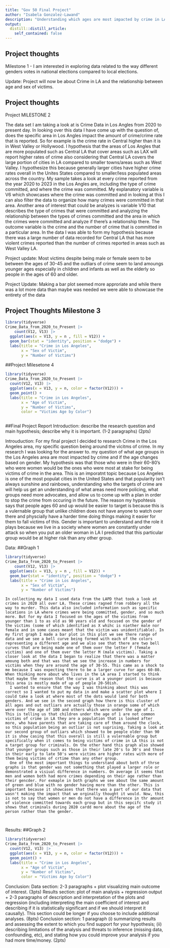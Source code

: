 ```yaml
---
title: "Gov 50 Final Project"
author: "Isabela Gonzalez-Lawand"
description: "Understanding which ages are most impacted by crime in LA area"
output:
  distill::distill_article:
    self_contained: false
---
```




## Project thoughts
Milestone 1 
 - I am interested in exploring data related to the way different genders votes in national elections compared to local elections. 

Update: Project will now be about Crime in LA and the relationship between age and sex of victims. 

## Project thoughts 
Project MILESTONE 2 

The data set I am taking a look at is Crime Data in Los Angles from 2020 to present day. In looking over this data I have come up with the question of, does the specific area in Los Angles impact the amount of crime/crime rate that is reported. So for example is the crime rate in Central higher than it is in West Valley or Hollywood. I hypothesis that the areas of Los Angles that are more populated such as Central LA that cover areas such as LAX will report higher rates of crime also considering that Central LA covers the large portion of cities in LA compared to smaller towns/areas such as West Valley. I hypothesize this because generally larger cities have higher crime rates overall in the Unites States compared to smaller/less populated areas across the country. My sample takes a look at every crime reported from the year 2020 to 2023 in the Los Angles are, including the type of crime committed, and where the crime was committed. My explanatory variable is V6 which showcases where the crime was committed and in looking at this I can also filter the data to organize how many crimes were committed in that area. Another area of interest that could be analyzes is variable V10 that describes the type of crimes that were committed and analyzing the relationship between the types of crimes committed and the area in which the crimes were committed and analyze if there's a relationship there. The outcome variable is the crime and the number of crime that is committed in a particular area. In the data I was able to form my hypothesis because there was a large number of data recorded for Central LA that has more violent crimes reported than the number of crimes reported in areas such as West Valley LA. 

Project update: Most victims despite being male or female seem to be between the ages of 30-45 and the outliars of crime seem to land amoungs younger ages especially in children and infants as well as the elderly so people in the ages of 60 and older. 

Project Update: Making a bar plot seemed more approriate and while there was a lot more data than maybe was needed we were able to showcase the entirety of the data 

## Project Thoughts Milestone 3 
```r
library(tidyverse)
Crime_Data_from_2020_to_Present |>
    count(V12, V13) |>
  ggplot(aes(x = V13, y = n , fill = V12)) +
  geom_bar(stat = "identity", position = "dodge") +
  labs(title = "Crime in Los Angeles",
       x = "Sex of Victim",
       y = "Number of Victims")
```


##Project Milesetone 4
```r
library(tidyverse)
Crime_Data_from_2020_to_Present |>
  count(V12, V13) |>
  ggplot(aes(x = V13, y = n, color = factor(V12))) +
  geom_point() +
  labs(title = "Crime in Los Angeles",
       x = "Age of Victim",
       y = "Number of Victims",
       color = "Victims Age by Color") 



```
##Final Project Report 
Introduction: 
describe the research question and main hypothesis; describe why it is important. (1-2 paragraphs) (2pts)

 Introuduction: 
    For my final project I decided to research Crime in the Los Angeles area, my specific question being around the vicitms of crime. In my research I was looking for the answer to. my question of what age groups in the Los Angeles area are most impacted by crime and if the age changes based on gender. My hypothesis was that those who were in their 60-80's who were women would be the ones who were most at stake for being victims of crime in the area. This is an imporatnt topic because Los Angeles is one of the most populat cities in the United States and that popularity isn't always sunshine and rainbows, understanding who the targets of crime are will help us get an understanding of what areas need more policing, what groups need more advocates, and allow us to come up with a plan in order to stop the crime from occuring in the future. The reason my hypohtesis says that people ages 60 and up would be easier to target is because this is a vulernable group that unlike children does not have anyone to watch over there and physcially have a harder time doing things making it easier for them to fall victims of this. Gender is important to understand and the role it plays because we live in a society where women are constantly under attack so when you put an older woman in LA I predicted that this particular group would be at higher risk than any other group. 

Data: 
##Graph 1
```r
library(tidyverse)
Crime_Data_from_2020_to_Present |>
    count(V12, V13) |>
  ggplot(aes(x = V13, y = n , fill = V12)) +
  geom_bar(stat = "identity", position = "dodge") +
  labs(title = "Crime in Los Angeles",
       x = "Sex of Victim",
       y = "Number of Victims")
```
    In collecting my data I used data from the LAPD that took a look at crimes in 2020 all over LA. These crimes ragned from robbery all the way to murder. This data also included information such as specific locations in LA where crimes were being committed, gender, and so much more. But for my data I focused on the ages of the victims from younger than 1 to as old as 90 years old and focused on the gender of the victims (some of which identified as X whihc is niether male nor female and in some cases meant that the victim was unidentifiable). In my first graph I made a bar plot in this plot we see there range of data and we see a bell curve being formed with each of the colors representing a different age and we also see that there are two bell curves that are being made one of them over the letter F (female victims) and one of them over the letter M (male victims). Taking a closer look at the data I began to realize that there was a matter amoung both and that was that we see the increase in numbers for victims when they are around the age of 30-55. This came as a shock to me because I was expecting there to be a larger curve for ages 60-80. When thinking more about who lives in the LA area I started to think that maybe the reason that the curve is at a younger point is because this area is mostly made of up of people 20-50ish. 
      I wanted to ensure that the way I was thinking about this was correct so I wanted to put my data in and make a scatter plot where I could take a look at where most of the dots would land for both genders. And we see in the second graph how there is this cluster of all ages and out outliars are actually those in orange some of which were over the age of 100 and others which were under the age of 1. This is telling us that children under the age of 1 are not common victims of crime in LA they are a population that is looked after more, who have parents that are taking care of them around the clock, so this population being an outliar is not suprising. Taking a look at our second group of outliars which showed to be people older than 90 it is show casing that this overall is still a vulernable group but specifically when it comes to being victims of crime in LA this is not a target group for criminals. On the other hand this graph also showed that younger groups such as those in their late 20's to 30's and those in their early to late 50's were victims are higher rates with more of them being victims of crtime than any other group. 
      One of the most important things to understand about both of thrse graphs is that gender was not something that played a larger role or demonstrated a visiual difference in numbers. On average it seems that men and women both had more crimes depending on their age rather than their gencder. For exmaple in both graphs we see about the same amount of green and blue with no gender having more than the other. This is important because it showcases that there was a part of our data that wasn't making the impact that we orginally thought it would. Now, this is not to say that women or men do not have a difference in thr amount of violence committed towards each group but in this sepcifc study it shows that criminals during 2020 cardd more about the age of the person rather than the gender. 
      
      
Results: 
##Graph 2
```r
library(tidyverse)
Crime_Data_from_2020_to_Present |>
  count(V12, V13) |>
  ggplot(aes(x = V13, y = n, color = factor(V12))) +
  geom_point() +
  labs(title = "Crime in Los Angeles",
       x = "Age of Victim",
       y = "Number of Victims",
       color = "Victims Age by Color") 

```

Conclusion: 
Data section: 2-3 paragraphs + plot visualizing main outcome of interest. (3pts)
Results section: plot of main analysis + regression output + 2-3 paragraphs of description and interpretation of the plots and regression (including interpreting the main coefficient of interest and describing if it is statistically significant and if we should interpret it causally). This section could be longer if you choose to include additional analyses. (8pts)
Conclusion section: 1 paragraph (i) summarizing results and assessing the extent to which you find support for your hypothesis; (ii) describing limitations of the analysis and threats to inference (missing data, confounding, etc), and stating how you could improve your analysis if you had more time/money. (2pts)
      